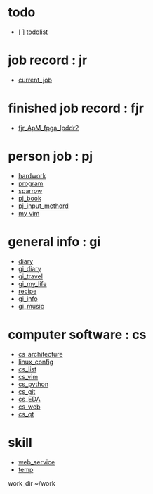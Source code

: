= todo =
* [ ] [[todolist]]

= job record : jr =
* [[current_job]]
= finished job record : fjr =
* [[fjr_ApM_fpga_lpddr2]]
= person job : pj =
* [[pjHardwork/readme|hardwork]]
* [[../work/readme|program]]
* [[pj_maque|sparrow]]
* [[pj_book]]
* [[pj_input_methord]]
* [[../my_vim/readme|my_vim]]
= general info : gi =
* [[diary/diary|diary]]
* [[gi_diary]]
* [[gi_travel]]
* [[gi_my_life]]
* [[recipe]]
* [[gi_info]]
* [[gi_music]]
= computer software : cs =
* [[cs_architecture]]
* [[linux_config/linux_config|linux_config]]
* [[cs_list]]
* [[cs_vim]]
* [[cs_python]]
* [[cs_git]]
* [[cs_EDA]]
* [[cs_web]]
* [[cs_qt]]
= skill =
* [[web_service/web_service|web_service]]
* [[temp]]

work_dir ~/work
